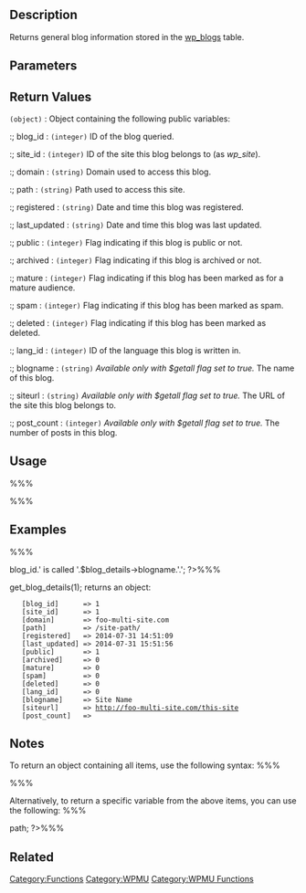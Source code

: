 == Description ==
Returns general blog information stored in the [[Database_Description#Table:_wp_blogs|wp_blogs]] table.

== Parameters ==
{{Parameter|$fields|integer|A blog ID, a blog name, or an array of fields to query against.}}
{{Parameter|$getall|boolean|Flag indicating if all available data or just a subset of data should be returned (see return values, below).|optional|true}}

== Return Values ==
; <tt>(object)</tt> : Object containing the following public variables:

:; blog_id : <tt>(integer)</tt> ID of the blog queried.
:; site_id : <tt>(integer)</tt> ID of the site this blog belongs to (as ''wp_site'').
:; domain : <tt>(string)</tt> Domain used to access this blog.
:; path : <tt>(string)</tt> Path used to access this site.
:; registered : <tt>(string)</tt> Date and time this blog was registered.
:; last_updated : <tt>(string)</tt> Date and time this blog was last updated.
:; public : <tt>(integer)</tt> Flag indicating if this blog is public or not.
:; archived : <tt>(integer)</tt> Flag indicating if this blog is archived or not.
:; mature : <tt>(integer)</tt> Flag indicating if this blog has been marked as for a mature audience.
:; spam : <tt>(integer)</tt> Flag indicating if this blog has been marked as spam.
:; deleted : <tt>(integer)</tt> Flag indicating if this blog has been marked as deleted.
:; lang_id : <tt>(integer)</tt> ID of the language this blog is written in.
:; blogname : <tt>(string)</tt> ''Available only with $getall flag set to true.'' The name of this blog.
:; siteurl : <tt>(string)</tt> ''Available only with $getall flag set to true.'' The URL of the site this blog belongs to.
:; post_count : <tt>(integer)</tt> ''Available only with $getall flag set to true.'' The number of posts in this blog.

== Usage ==
%%%<?php get_blog_details( $fields, $getall ); ?>%%%

== Examples ==
%%%<?php
  $blog_details = get_blog_details(1);
  echo 'Blog '.$blog_details->blog_id.' is called '.$blog_details->blogname.'.';
?>%%%

get_blog_details(1); returns an object:

    [blog_id]      =&gt; 1
    [site_id]      =&gt; 1
    [domain]       =&gt; foo-multi-site.com
    [path]         =&gt; /site-path/
    [registered]   =&gt; 2014-07-31 14:51:09
    [last_updated] =&gt; 2014-07-31 15:51:56
    [public]       =&gt; 1
    [archived]     =&gt; 0
    [mature]       =&gt; 0
    [spam]         =&gt; 0
    [deleted]      =&gt; 0
    [lang_id]      =&gt; 0
    [blogname]     =&gt; Site Name
    [siteurl]      =&gt; http://foo-multi-site.com/this-site
    [post_count]   =&gt;

== Notes ==
To return an object containing all items, use the following syntax:
%%%<?php get_blog_details( $blogId ); ?>%%%

Alternatively, to return a specific variable from the above items, you can use the following:
%%%<?php get_blog_details( $blogId )->path; ?>%%%

== Related ==

{{Multisite Blog Tags}}

{{Tag Footer}}

[[Category:Functions]]
[[Category:WPMU]]
[[Category:WPMU Functions]]